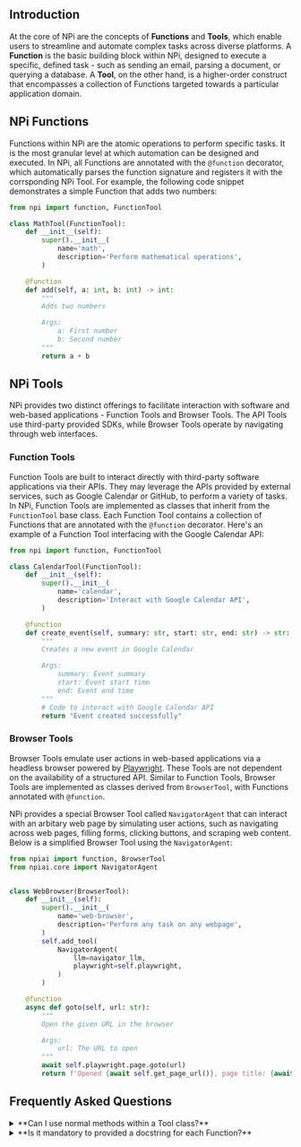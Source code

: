 ## Introduction

At the core of NPi are the concepts of **Functions** and **Tools**, which enable users to streamline and automate complex tasks across diverse platforms. A **Function** is the basic building block within NPi, designed to execute a specific, defined task - such as sending an email, parsing a document, or querying a database. A **Tool**, on the other hand, is a higher-order construct that encompasses a collection of Functions targeted towards a particular application domain.

## NPi Functions

Functions within NPi are the atomic operations to perform specific tasks. It is the most granular level at which automation can be designed and executed. In NPi, all Functions are annotated with the `@function` decorator, which automatically parses the function signature and registers it with the corrsponding NPi Tool. For example, the following code snippet demonstrates a simple Function that adds two numbers:

```python {10-19}
from npi import function, FunctionTool

class MathTool(FunctionTool):
    def __init__(self):
        super().__init__(
            name='math',
            description='Perform mathematical operations',
        )

    @function
    def add(self, a: int, b: int) -> int:
        """
        Adds two numbers

        Args:
            a: First number
            b: Second number
        """
        return a + b
```

## NPi Tools

NPi provides two distinct offerings to facilitate interaction with software and web-based applications - Function Tools and Browser Tools. The API Tools use third-party provided SDKs, while Browser Tools operate by navigating through web interfaces.

### Function Tools

Function Tools are built to interact directly with third-party software applications via their APIs. They may leverage the APIs provided by external services, such as Google Calendar or GitHub, to perform a variety of tasks. In NPi, Function Tools are implemented as classes that inherit from the `FunctionTool` base class. Each Function Tool contains a collection of Functions that are annotated with the `@function` decorator. Here's an example of a Function Tool interfacing with the Google Calendar API:

```python
from npi import function, FunctionTool

class CalendarTool(FunctionTool):
    def __init__(self):
        super().__init__(
            name='calendar',
            description='Interact with Google Calendar API',
        )

    @function
    def create_event(self, summary: str, start: str, end: str) -> str:
        """
        Creates a new event in Google Calendar

        Args:
            summary: Event summary
            start: Event start time
            end: Event end time
        """
        # Code to interact with Google Calendar API
        return "Event created successfully"
```

### Browser Tools

Browser Tools emulate user actions in web-based applications via a headless browser powered by [Playwright](https://playwright.dev/python/). These Tools are not dependent on the availability of a structured API. Similar to Function Tools, Browser Tools are implemented as classes derived from `BrowserTool`, with Functions annotated with `@function`.

NPi provides a special Browser Tool called `NavigatorAgent` that can interact with an arbitary web page by simulating user actions, such as navigating across web pages, filling forms, clicking buttons, and scraping web content. Below is a simplified Browser Tool using the `NavigatorAgent`:

```python {11-16}
from npiai import function, BrowserTool
from npiai.core import NavigatorAgent


class WebBrowser(BrowserTool):
    def __init__(self):
        super().__init__(
            name='web-browser',
            description='Perform any task on any webpage',
        )
        self.add_tool(
            NavigatorAgent(
                llm=navigator_llm,
                playwright=self.playwright,
            )
        )

    @function
    async def goto(self, url: str):
        """
        Open the given URL in the browser

        Args:
            url: The URL to open
        """
        await self.playwright.page.goto(url)
        return f'Opened {await self.get_page_url()}, page title: {await self.get_page_title()}'
```

## Frequently Asked Questions

<details>
  <summary>
    **Can I use normal methods within a Tool class?**
  </summary>

  Yes, you can use normal methods within a Tool class. Only methods annotated with the `@function` decorator will be registered and exposed to LLMs. For example, the following code snippet demonstrates a Tool class with a normal method `_cached_add`:

  ```python {23-27}
  from npi import function, FunctionTool

  class MathTool(FunctionTool):
      def __init__(self):
          super().__init__(
              name='math',
              description='Perform mathematical operations',
          )

          self._caches = {}

      @function
      def add(self, a: int, b: int) -> int:
          """
          Adds two numbers

          Args:
              a: First number
              b: Second number
          """
          return self._cached_add(a, b)

      def _cached_add(a: int, b: int) -> int:
          key = (a, b)
          if key not in self._caches:
              self._caches[key] = a + b
          return self._caches[key]
  ```
</details>

<details>
  <summary>
    **Is it mandatory to provided a docstring for each Function?**
  </summary>

  Yes, providing a docstring for each Function is mandatory. The docstring should describe the purpose of the Function and the arguments it accepts in Google-style format. This is essential for generating the schema for the Tool and its Functions and for communicating with LLMs. We will discuss the details in the [Create a New Tool](/how-to/new-tool) section.
</details>
